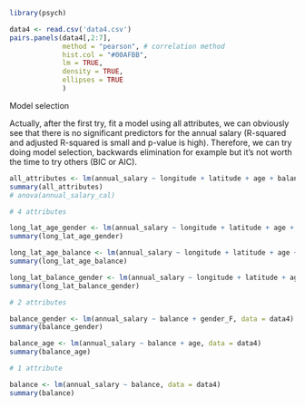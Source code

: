 
```r
library(psych)

data4 <- read.csv('data4.csv')
pairs.panels(data4[,2:7], 
             method = "pearson", # correlation method
             hist.col = "#00AFBB",
             lm = TRUE,
             density = TRUE,  
             ellipses = TRUE 
             )
```

Model selection

Actually, after the first try, fit a model using all attributes, we can obviously see that there is no significant predictors for the annual salary (R-squared and adjusted R-squared is small and p-value is high). Therefore, we can try doing model selection, backwards elimination for example but it's not worth the time to try others (BIC or AIC).


```r

all_attributes <- lm(annual_salary ~ longitude + latitude + age + balance + gender_F, data = data4)
summary(all_attributes)
# anova(annual_salary_cal)

# 4 attributes

long_lat_age_gender <- lm(annual_salary ~ longitude + latitude + age + gender_F, data = data4)
summary(long_lat_age_gender)

long_lat_age_balance <- lm(annual_salary ~ longitude + latitude + age + balance, data = data4)
summary(long_lat_age_balance)

long_lat_balance_gender <- lm(annual_salary ~ longitude + latitude + age, data = data4)
summary(long_lat_balance_gender)

# 2 attributes

balance_gender <- lm(annual_salary ~ balance + gender_F, data = data4)
summary(balance_gender)

balance_age <- lm(annual_salary ~ balance + age, data = data4)
summary(balance_age)

# 1 attribute

balance <- lm(annual_salary ~ balance, data = data4)
summary(balance)

```

